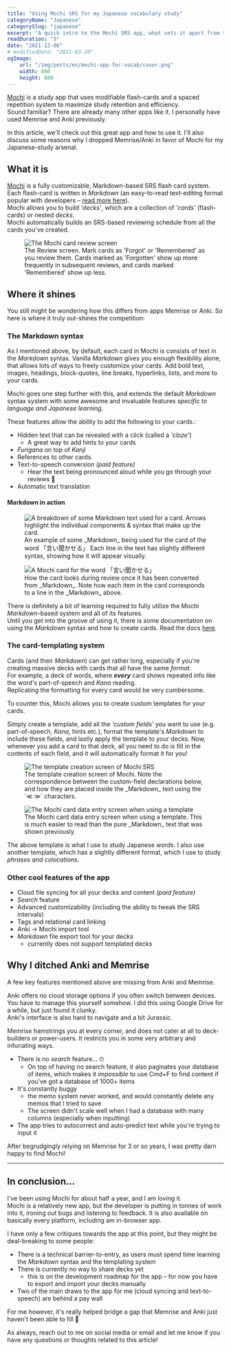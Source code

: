 ```yaml
---
title: "Using Mochi SRS for my Japanese vocabulary study"
categoryName: "Japanese"
categorySlug: "japanese"
excerpt: "A quick intro to the Mochi SRS app, what sets it apart from the competition, and how you can use its features to improve your study"
readDuration: "5"
date: "2021-12-06"
# modifiedDate: "2021-03-20"
ogImage:
    url: "/img/posts/en/mochi-app-for-vocab/cover.png"
    width: 660
    height: 600
---
```


[Mochi](https://mochi.cards/) is a study app that uses modifiable flash-cards and a spaced repetition system to maximize study retention and efficiency.  
Sound familiar? There are already many other apps like it. I personally have used Memrise and Anki previously.

In this article, we'll check out this great app and how to use it. I'll also discuss some reasons why I dropped Memrise/Anki in favor of Mochi for my Japanese-study arsenal.

## What it is

[Mochi](https://mochi.cards/) is a fully customizable, Markdown-based SRS flash card system.  
Each flash-card is written in _Markdown_ (an easy-to-read text-editing format popular with developers – [read more here](https://docs.github.com/en/github/writing-on-github/getting-started-with-writing-and-formatting-on-github/basic-writing-and-formatting-syntax)).  
Mochi allows you to build _'decks'_, which are a collection of _'cards'_ (flash-cards) or nested _decks_.  
Mochi automatically builds an SRS-based reviewing schedule from all the cards you've created.

<figure>
    <img
        src="/img/posts/en/mochi-app-for-vocab/review-screen.png"
        alt="The Mochi card review screen"
    />
    <figcaption>
        The Review screen. Mark cards as 'Forgot' or 'Remembered' as you review
        them. Cards marked as 'Forgotten' show up more frequently in subsequent
        reviews, and cards marked 'Remembered' show up less.
    </figcaption>
</figure>

## Where it shines

You still might be wondering how this differs from apps Memrise or Anki. So here is where it truly out-shines the competition:

### The Markdown syntax

As I mentioned above, by default, each card in Mochi is consists of text in the _Markdown_ syntax. Vanilla _Markdown_ gives you enough flexibility alone, that allows lots of ways to freely customize your cards. Add bold text, images, headings, block-quotes, line breaks, hyperlinks, lists, and more to your cards.

Mochi goes one step further with this, and extends the default _Markdown_ syntax system with some awesome and invaluable features _specific to language and Japanese learning_.

These features allow the ability to add the following to your cards.:

-   Hidden text that can be revealed with a click (called a _'cloze'_)
    -   A great way to add hints to your cards
-   _Furigana_ on top of _Kanji_
-   References to other cards
-   Text-to-speech conversion _(paid feature)_
    -   Hear the text being pronounced aloud while you go through your reviews 🙌
-   Automatic text translation

#### Markdown in action

<figure>
    <img
        src="/img/posts/en/mochi-app-for-vocab/md-example.png"
        alt="A breakdown of some Markdown text used for a card. Arrows highlight the individual components & syntax that make up the card."
    />
    <figcaption>
        An example of some _Markdown_ being used for the card of the word
        「言い聞かせる」 Each line in the text has slightly different syntax,
        showing how it will appear visually.
    </figcaption>
</figure>

<figure>
    <img
        src="/img/posts/en/mochi-app-for-vocab/fin-example.png"
        alt="A Mochi card for the word 「言い聞かせる」"
    />
    <figcaption>
        How the card looks during review once it has been converted from
        _Markdown_. Note how each item in the card corresponds to a line in the
        _Markdown_ above.
    </figcaption>
</figure>

There is definitely a bit of learning required to fully utilize the Mochi _Markdown_-based system and all of its features.  
Until you get into the groove of using it, there is some documentation on using the _Markdown_ syntax and how to create cards. Read the docs [here](https://mochi.cards/docs/).

### The card-templating system

Cards (and their _Markdown_) can get rather long, especially if you're creating massive decks with cards that all have the same _format_.  
For example, a deck of words, where **_every_** card shows repeated info like the word's part-of-speech and _Kana_ reading.  
Replicating the formatting for every card would be very cumbersome.

To counter this, Mochi allows you to create custom templates for your cards.

Simply create a template, add all the _'custom fields'_ you want to use (e.g. part-of-speech, _Kana_, hints etc.), format the template's _Markdown_ to include these fields, and lastly apply the template to your decks. Now, whenever you add a card to that deck, all you need to do is fill in the contents of each field, and it will automatically format it for you!

<figure>
    <img
        src="/img/posts/en/mochi-app-for-vocab/template-creation.png"
        alt="The template creation screen of Mochi SRS"
    />
    <figcaption>
        The template creation screen of Mochi. Note the correspondence between
        the custom-field declarations below, and how they are placed inside the
        _Markdown_ text using the `≪ ≫` characters.
    </figcaption>
</figure>

<figure>
    <img
        src="/img/posts/en/mochi-app-for-vocab/template-entry.png"
        alt="The Mochi card data entry screen when using a template"
    />
    <figcaption>
        The Mochi card data entry screen when using a template. This is much
        easier to read than the pure _Markdown_ text that was shown previously.
    </figcaption>
</figure>

The above template is what I use to study Japanese _words_. I also use another template, which has a slightly different format, which I use to study _phrases and colocations_.

### Other cool features of the app

-   Cloud file syncing for all your decks and content _(paid feature)_
-   _Search_ feature
-   Advanced customizability (including the ability to tweak the SRS intervals)
-   Tags and relational card linking
-   Anki → Mochi import tool
-   _Markdown_ file export tool for your decks
    -   currently does not support templated decks

## Why I ditched Anki and Memrise

A few key features mentioned above are missing from Anki and Memrise.

Anki offers no cloud storage options if you often switch between devices. You have to manage this yourself somehow. I did this using Google Drive for a while, but just found it clunky.  
Anki's interface is also hard to navigate and a bit Jurassic.

Memrise hamstrings you at every corner, and does not cater at all to deck-builders or power-users. It restricts you in some very arbitrary and infuriating ways.

-   There is no _search_ feature... 🙄
    -   On top of having no search feature, it also paginates your database of items, which makes it _impossible_ to use Cmd+F to find content if you've got a database of 1000+ items
-   It's constantly buggy
    -   the memo system never worked, and would constantly delete any memos that I tried to save
    -   The screen didn't scale well when I had a database with many columns (especially when inputting)
-   The app tries to autocorrect and auto-predict text while you're trying to input it

After begrudgingly relying on Memrise for 3 or so years, I was pretty darn happy to find Mochi!

---

## In conclusion...

I've been using Mochi for about half a year, and I am loving it.  
Mochi is a relatively new app, but the developer is putting in tonnes of work into it, ironing out bugs and listening to feedback. It is also available on basically every platform, including am in-browser app.

I have only a few critiques towards the app at this point, but they might be deal-breaking to some people:

-   There is a technical barrier-to-entry, as users must spend time learning the _Markdown_ syntax and the templating system
-   There is currently no way to share decks yet
    -   this is on the development roadmap for the app – for now you have to export and import your decks manually
-   Two of the main draws to the app for me (cloud syncing and text-to-speech) are behind a pay wall

For me however, it's really helped bridge a gap that Memrise and Anki just haven't been able to fill 🙏

As always, reach out to me on social media or email and let me know if you have any questions or thoughts related to this article!
